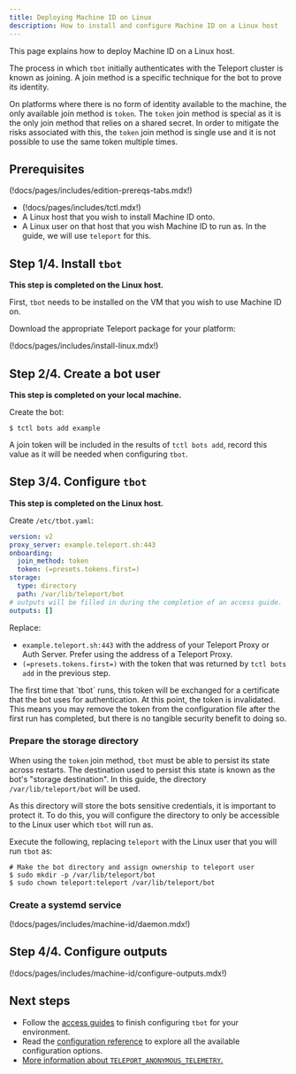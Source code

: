 ```yaml
---
title: Deploying Machine ID on Linux
description: How to install and configure Machine ID on a Linux host
---
```


This page explains how to deploy Machine ID on a Linux host.

The process in which `tbot` initially authenticates with the Teleport cluster is
known as joining. A join method is a specific technique for the bot to prove its
identity.

On platforms where there is no form of identity available to the machine, the
only available join method is `token`. The `token` join method is special as
it is the only join method that relies on a shared secret. In order to mitigate
the risks associated with this, the `token` join method is single use and it
is not possible to use the same token multiple times.

## Prerequisites

(!docs/pages/includes/edition-prereqs-tabs.mdx!)

- (!docs/pages/includes/tctl.mdx!)
- A Linux host that you wish to install Machine ID onto.
- A Linux user on that host that you wish Machine ID to run as. In the guide,
  we will use `teleport` for this.

## Step 1/4. Install `tbot`

**This step is completed on the Linux host.**

First, `tbot` needs to be installed on the VM that you wish to use Machine ID
on.

Download the appropriate Teleport package for your platform:

(!docs/pages/includes/install-linux.mdx!)

## Step 2/4. Create a bot user

**This step is completed on your local machine.**

Create the bot:

```code
$ tctl bots add example
```

A join token will be included in the results of `tctl bots add`, record this
value as it will be needed when configuring `tbot`.

## Step 3/4. Configure `tbot`

**This step is completed on the Linux host.**

Create `/etc/tbot.yaml`:

```yaml
version: v2
proxy_server: example.teleport.sh:443
onboarding:
  join_method: token
  token: (=presets.tokens.first=)
storage:
  type: directory
  path: /var/lib/teleport/bot
# outputs will be filled in during the completion of an access guide.
outputs: []
```

Replace:
- `example.teleport.sh:443` with the address of your Teleport Proxy or
  Auth Server. Prefer using the address of a Teleport Proxy.
- `(=presets.tokens.first=)` with the token that was returned by `tctl bots add`
  in the previous step.

<Notice type="note">
The first time that `tbot` runs, this token will be exchanged for a certificate
that the bot uses for authentication. At this point, the token is invalidated.
This means you may remove the token from the configuration file after the first
run has completed, but there is no tangible security benefit to doing so.
</Notice>

### Prepare the storage directory

When using the `token` join method, `tbot` must be able to persist its state
across restarts. The destination used to persist this state is known as the
bot's "storage destination". In this guide, the directory
`/var/lib/teleport/bot` will be used.

As this directory will store the bots sensitive credentials, it is important
to protect it. To do this, you will configure the directory to only be
accessible to the Linux user which `tbot` will run as.

Execute the following, replacing `teleport` with the Linux user that you will
run `tbot` as:

```code
# Make the bot directory and assign ownership to teleport user
$ sudo mkdir -p /var/lib/teleport/bot
$ sudo chown teleport:teleport /var/lib/teleport/bot
```

### Create a systemd service

(!docs/pages/includes/machine-id/daemon.mdx!)

## Step 4/4. Configure outputs

(!docs/pages/includes/machine-id/configure-outputs.mdx!)

## Next steps

- Follow the [access guides](../access-guides.mdx) to finish configuring `tbot` for
  your environment.
- Read the [configuration reference](../../../reference/machine-id/configuration.mdx) to explore
  all the available configuration options.
- [More information about `TELEPORT_ANONYMOUS_TELEMETRY`.](../../../reference/machine-id/telemetry.mdx)
